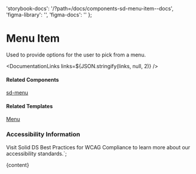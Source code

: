 

  'storybook-docs': '/?path=/docs/components-sd-menu-item--docs',
  'figma-library': '',
  'figma-docs': ''
};

# Menu Item

Used to provide options for the user to pick from a menu.

<DefaultStory />

<DocumentationLinks links=${JSON.stringify(links, null, 2)} />

#### Related Components

[sd-menu](./?path=/docs/components-sd-menu--docs)

#### Related Templates

[Menu](./?path=/docs/templates-menu--docs)

### Accessibility Information

Visit <sd-link href="https://www.figma.com/design/YDktJcseQIIQbsuCpoKS4V/Component-Docs?node-id=10708-5011&t=Z1FxSGWkmXG5r5sw-4" target="_blank">Solid DS Best Practices for WCAG Compliance</sd-link> to learn more about our accessibility standards.`;

<Meta title="Components/sd-menu-item/Overview" />

<OverviewFormatter story={SdMenuItemStories.Default}>{content}</OverviewFormatter>
